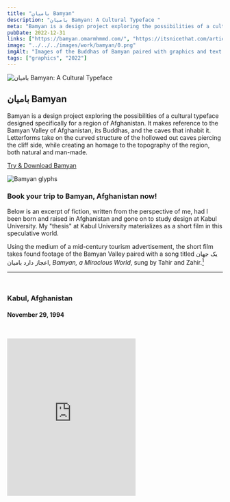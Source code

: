 ```yaml
---
title: "باميان Bamyan" 
description: "باميان Bamyan: A Cultural Typeface "
meta: "Bamyan is a design project exploring the possibilities of a cultural typeface designed specifically for a region of Afghanistan."
pubDate: 2022-12-31
links: ["https://bamyan.omarmhmmd.com/", "https://itsnicethat.com/articles/omar-mohammad-bamyan-project-graphic-design-250423", "https://unrealizedarchive.com/text-to-image/omar-mohammad/"]
image: "../../../images/work/bamyan/0.png"
imgAlt: "Images of the Buddhas of Bamyan paired with graphics and text rendered in the Bamyan Typeface."
tags: ["graphics", "2022"]
---
```

![باميان Bamyan: A Cultural Typeface](../../../images/work/bamyan/hero.png)

## باميان Bamyan 
Bamyan is a design project exploring the possibilities of a cultural typeface designed specifically for a region of Afghanistan. It makes reference to the Bamyan Valley of Afghanistan, its Buddhas, and the caves that inhabit it. Letterforms take on the curved structure of the hollowed out caves piercing the cliff side, while creating an homage to the topography of the region, both natural and man-made.

[Try & Download Bamyan](https://bamyan.omarmhmmd.com/)

![Bamyan glyphs](../../../images/work/bamyan/gif.gif) 

### Book your trip to Bamyan, Afghanistan now!
Below is an excerpt of fiction, written from the perspective of me, had I been born and raised in Afghanistan and gone on to study design at Kabul University. My "thesis" at Kabul University materializes as a short film in this speculative world.

Using the medium of a mid-century tourism advertisement, the short film takes found footage of the Bamyan Valley paired with a song titled یک جهان اعجاز دارد بامیان, *Bamyan, a Miraclous World*, sung by Tahir and Zahir.[^1]

---

` `
### Kabul, Afghanistan
#### November 29, 1994
` `

<iframe 
  width="auto" 
  height="367" 
  src="https://www.youtube.com/embed/UXvTwVBYa0Y" 
  title="[Bamyan Typeface] Book your trip to Bamyan, Afghanistan now!" 
  frameborder="0" 
  allow="accelerometer; autoplay; clipboard-write; encrypted-media; gyroscope; picture-in-picture" 
  allowfullscreen
/>
` `

*Salaam, and thank you for watching this film. I'm Omar Mohammad, a designer based in Kabul, Afghanistan. While studying Design at Kabul University, the reality that our country lacks a contemporary cultural design language in many fields, especially architecture and graphic design, was a constant constraint in my work and research. My main focus as a student and now as a professional is about contributing to the cultural design language of Afghanistan through personal and commercial work.*

![خوش آمديد Welcome. Film still](../../../images/work/bamyan/1.png)

*My MFA thesis at university explored concepts surrounding the definition of Afghan design, the artifacts of Afghan design, and the history of Afghan design. Luckily the Ministry of Information & Culture was invited to the graduate exhibition show and took great notice of my work and research. The Ministry is currently searching for fresh thinkers and designers to contribute to government funded design projects. With the sudden western boom of tourism coming to the country, many of these projects are geared towards boosting the cultural tourism economy of Afghanistan.*

![Glyphs over a field. Film still](../../../images/work/bamyan/2.png)

*The Buddhas of Bamyan have been a mainstay for those in the academic fields of archaeology, religion, and anthropology, yet they have not been fully utilized as a means for drawing foreigners and tourists into the country. Some of my thesis work explored graphic and visual identities in regards to this beautiful region, activating forms in the valley and landscape into cultural pieces of graphic/visual output. The Minister of Information and Culture, Ibrahim Nevin, took notice of this work and commissioned me to design a project about Bamyan that incorporated the work from my thesis. A cartoonist and filmmaker himself, Minister Nevin requested the final artifact to be a short film highlighting the beauty and wonders of the Bamyan Valley and its Buddhas.*

*The film includes original music, custom graphics and typography, and a personalized voiceover. I'd like to thank my classmates, colleagues, and professors at Kabul University for their support throughout this project. It's not much, but it's a first step towards creating a cultural design language for Afghanistan.*

**_- عمر محمد Omar Mohammad_**

---
` `

### Unrealized Archive 7: Text To Image, Seoul, South Korea

In May of 2023, the Bamyan typeface was exhibited in Seoul for [Unrealized Archive 7: Text to Image](https://unrealizedarchive.com/text-to-image/omar-mohammad/), a project by Chris Hamamoto & Jon Sueda exploring speculative and “unrealized” design through systematic conceptual approaches.

Unrealized Archive uncovers “unrealized” graphic design projects that consumed many hours—sometimes years—of work, but were never produced. Unlike in architecture and product design, where “unbuilt” or “speculative” work is forefronted as an important subject of critical discourse, most of these projects have until now been buried in flat files or deep in hard-drive storage.[^2]

!["Unrealized Archive 7: Text To Image", Seoul, South Korea. Bamyan booth](../../../images/work/bamyan/exh-1.png)

!["Unrealized Archive 7: Text To Image", Seoul, South Korea. Exhibition photos](../../../images/work/bamyan/exh-2.png)

Thank you *so much* to [Chris Hamamoto](http://chrishamamoto.com/) and [Jon Sueda](https://www.stripesf.com/) for inviting me to be a part of this beautiful project, and thank you to [Andy Chung](https://andychung.me/) for miraculously being in South Korea at the time and being able to see the show and snap these photos for me. 

### Documentation
![bamyan.omarmhmmd.com](../../../images/work/bamyan/website.png)

!["This is the Bamyan typeface". Try page](../../../images/work/bamyan/try.png)

![Caves to letters drawing](../../../images/work/bamyan/drawings.png)

![Modularity study drawings](../../../images/work/bamyan/drawing-2.jpg)

![Type proofs](../../../images/work/bamyan/proofs.png)

### Visual Research
<iframe 
  width="auto" 
  height="367" 
  src="https://www.are.na/omar-mhmmd/bamyan/embed" title="Omar Mohammad's Are.na channel Bamyan"
  frameborder="0" 
  allow="accelerometer; autoplay; clipboard-write; encrypted-media; gyroscope; picture-in-picture" 
  allowfullscreen
/>
` `

This project's not much, but it’s a trying contribution to the cultural design language of Afghanistan. The typeface is a simple design, yes, but I’m hoping it inspires and encourages designers and artists from Afghanistan to push the limits and boundaries of our work, especially conceptually. Preserve, produce, and share our beautiful culture. 

**Omar Mohammad\
Berkeley, December 2022** 

---
` `
[^1]: Yak jahaan ejaaz daarad Bamiyan Hazara Song played on Dambura. Tahir and Zahir singing the Hazara Song Yak jahan ejaz darad bamiyan in front of the mountains of Bamiyan.
They sing and play Dambura. From https://www.youtube.com/watch?v=qNmd6P7lf1A
[^2]: https://unrealizedarchive.com/text-to-image/index.html

